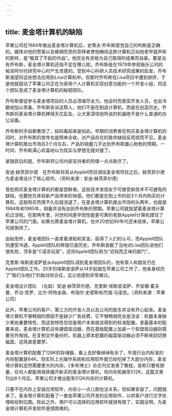 ```yaml
---
---
---
```

title: 麦金塔计算机的缺陷
---




苹果公司在1984年推出麦金塔计算机后，史蒂夫·乔布斯感觉自己的判断是正确的。媒体对他的赞美以及蜂拥而至的崇拜者使他确信这款计算机正如他老早就声称的那样，是“极其了不起的作品”。他完全有资格为自己取得的成果而自豪。要是没有乔布斯，麦金塔计算机还指不定在哪儿呢。乔布斯是在1979年参观施乐公司的帕洛阿尔托研究中心时产生灵感的。受到中心科研人员技术研究成果的启发，乔布斯渴望将这些想法应用到Lisa计算机中。但那时乔布斯在Lisa项目中遭到排挤，于是他就鼓动了苹果公司正在为家用个人计算机实现创意功能的一个开发小组，将这个团队变成了麦金塔计算机的秘密团队。

乔布斯督促参与麦金塔项目的人员必须竭尽全力。他会时而褒奖开发人员，也会冷酷地加以责备。乔布斯告诉这帮人，他们不是在制造计算机，而是在创造历史。乔布斯将麦金塔计算机捧得天花乱坠，让大家深信他所说的机器绝不是什么普通的办公设备。

乔布斯的手段都奏效了，起码看起来是如此。早期的消费者在购买麦金塔计算机的同时，对乔布斯的宣传也是照单全收，对产品存在的致命缺陷反而视而不见。麦金塔计算机推出市场后3个月左右，产品的销量几乎达到乔布斯雄心勃勃的预期。一时间，乔布斯满心欢喜地以为现实与梦想无缝对接了。

紧随其后的是，乔布斯将公司内部支持者的热情一点点耗尽了。



安迪·赫茨菲尔德　在乔布斯将其从AppleII项目调往麦金塔项目之后，赫茨菲尔德为麦金塔设计了核心软件。（资料来源：安迪·赫茨菲尔德）

首批购买麦金塔计算机的都是尝鲜者。这些技术发烧友宁可接受新技术不可避免的缺陷，也要抢先体验新产品带来的快感。他们都是在刚上市的前3个月内购买的计算机，这股购买热情不久后就消退了。在麦金塔计算机推出市场的头两年，也就是1984年和1985年，销量并没有达到乔布斯的预期。苹果公司就指望着麦金塔计算机过活呢。在那两年里，问世时间更早而性能更可靠的老款AppleII计算机撑住了苹果公司的门面。如果光靠麦金塔计算机，也许20世纪80年代还未结束，苹果公司就倒闭了。

由始至终，麦金塔团队一直拿着津贴和奖金，获得了人们的认可，而AppleII团队则遭受冷遇，AppleII团队的辉煌已是历史。乔布斯直截了当地对Lisa团队说他们很失败，顶多是“C语言玩家”，还将AppleII团队称为“迟钝而乏味的部门”。

克里斯·埃斯皮诺萨是从AppleII团队调到麦金塔团队的，他有家人和朋友仍在AppleII团队工作。20岁的埃斯皮诺萨从14岁起就在苹果公司工作了，他亲身经历了“我们与他们”的敌对综合征，这让他感到非常难过。



麦金塔设计团队　（左起）安迪·赫茨菲尔德、克里斯·埃斯皮诺萨、乔安娜·霍夫曼、乔治·克罗、比尔·阿特金森、布瑞尔·史密斯和杰瑞·马诺克。（资料来源：苹果公司）

此外，苹果公司的客户、第三方的开发人员以及公司的股东并没有开心起来。麦金塔计算机不够畅销的原因不是缺少广告经费，它不够畅销完全是活该：机器本身缺少某些重要特性，而这些特性恰恰是用户本来就该得到的标准配置。拿最基本的配置来说，麦金塔计算机没有硬盘驱动器，而在基础配置上加装一个软盘驱动器则需要另外掏钱。在复制文件备份时，机器上原本配置的磁盘驱动器必须不断来回切换磁盘，这简直是噩梦。

麦金塔计算机配置了128K的存储器，看上去好像绰绰有余了，毕竟行业内标准的内存配置是64K。但实际上光操作系统和应用软件就已经吃掉了大部分内存，麦金塔计算机显然需要更大的内存。《多布博士》杂志刊文发表了教程，宣称只要有胆量，任何人都能用烙铁撬开新买的麦金塔计算机，将内存拓展至512K。这篇文章刊出6个月后，苹果公司才推出配有512K内存的计算机。

只要不在内存上安装应用软件，内存小一点儿倒也没关系，但如果安装了，问题就来了。麦金塔计算机配备了一套由苹果公司开发的应用软件，以供客户进行文字处理和绘制位图。除此之外，用户可以选择的应用软件就很有限了，实践证明，为麦金塔计算机开发软件是很困难的。